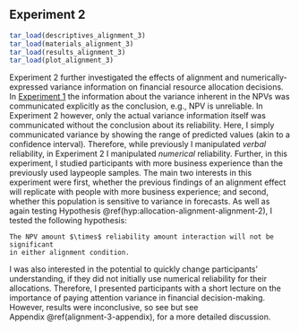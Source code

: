 ## Experiment 2 {#alignment-3}

```r
tar_load(descriptives_alignment_3)
tar_load(materials_alignment_3)
tar_load(results_alignment_3)
tar_load(plot_alignment_3)
```

Experiment 2 further investigated the effects of alignment and
numerically-expressed variance information on financial resource allocation
decisions. In [Experiment 1](#alignment-2) the information about the variance
inherent in the NPVs was communicated explicitly as the conclusion, e.g., NPV is
unreliable. In Experiment 2 however, only the actual variance information itself
was communicated without the conclusion about its reliability. Here, I simply
communicated variance by showing the range of predicted values (akin to a
confidence interval). Therefore, while previously I manipulated *verbal*
reliability, in Experiment 2 I manipulated *numerical* reliability. Further, in
this experiment, I studied participants with more business experience than the
previously used laypeople samples. The main two interests in this experiment
were first, whether the previous findings of an alignment effect will replicate
with people with more business experience; and second, whether this population
is sensitive to variance in forecasts. As well as again testing
Hypothesis \@ref(hyp:allocation-alignment-alignment-2), I tested the following
hypothesis:

``` hypothesis
The NPV amount $\times$ reliability amount interaction will not be significant
in either alignment condition.
```

I was also interested in the potential to quickly change participants'
understanding, if they did not initially use numerical reliability for their
allocations. Therefore, I presented participants with a short lecture on the
importance of paying attention variance in financial decision-making. However,
results were inconclusive, so see but see
Appendix \@ref(alignment-3-appendix), for a more detailed discussion.

